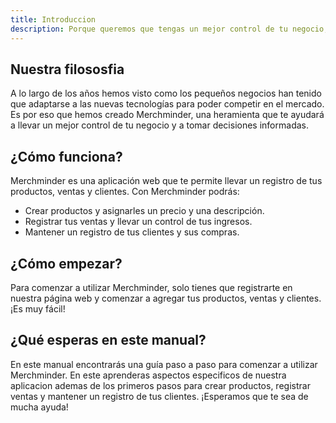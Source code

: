 ```yaml
---
title: Introduccion
description: Porque queremos que tengas un mejor control de tu negocio, Merchminder te ayuda a llevar un registro de tus productos, ventas y clientes.
---
```


## Nuestra filososfia
A lo largo de los años hemos visto como los pequeños negocios han tenido que adaptarse a las nuevas tecnologías para poder competir en el mercado. Es por eso que hemos creado Merchminder, una heramienta que te ayudará a llevar un mejor control de tu negocio y a tomar decisiones informadas.

## ¿Cómo funciona?
Merchminder es una aplicación web que te permite llevar un registro de tus productos, ventas y clientes. Con Merchminder podrás:

- Crear productos y asignarles un precio y una descripción.
- Registrar tus ventas y llevar un control de tus ingresos.
- Mantener un registro de tus clientes y sus compras.
 
## ¿Cómo empezar?
Para comenzar a utilizar Merchminder, solo tienes que registrarte en nuestra página web y comenzar a agregar tus productos, ventas y clientes. ¡Es muy fácil!

## ¿Qué esperas en este manual?
En este manual encontrarás una guía paso a paso para comenzar a utilizar Merchminder. En este aprenderas aspectos especificos de nuestra aplicacion ademas de los primeros pasos para crear productos, registrar ventas y mantener un registro de tus clientes. ¡Esperamos que te sea de mucha ayuda!